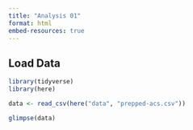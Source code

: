 ```yaml
---
title: "Analysis 01"
format: html
embed-resources: true
---
```


## Load Data
```r
library(tidyverse)
library(here)

data <- read_csv(here("data", "prepped-acs.csv"))

glimpse(data)
```

